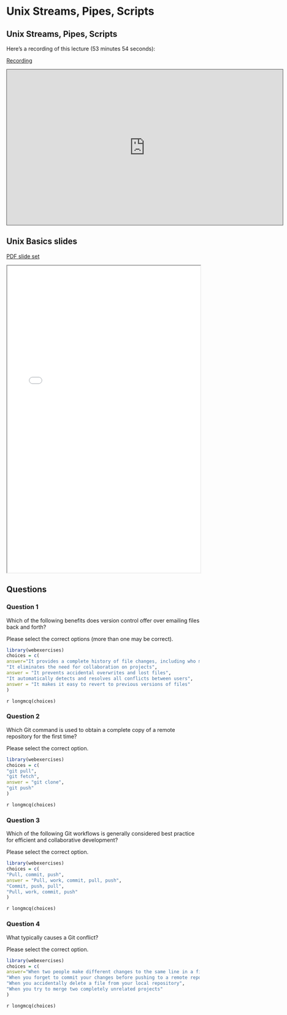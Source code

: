 # Unix Streams, Pipes, Scripts

## Unix Streams, Pipes, Scripts

Here's a recording of this lecture (53 minutes 54 seconds):

[Recording](https://pitt.hosted.panopto.com/Panopto/Pages/Viewer.aspx?id=cd5dbe85-1a77-468c-bad0-b1fd00c66910){.external target="_blank"}

<iframe credentialless src="https://pitt.hosted.panopto.com/Panopto/Pages/Embed.aspx?id=cd5dbe85-1a77-468c-bad0-b1fd00c66910&amp;autoplay=false&amp;offerviewer=true&amp;showtitle=true&amp;showbrand=true&amp;captions=true&amp;interactivity=all" height="405" width="720" style="border: 1px solid #464646;" allowfullscreen allow="autoplay">

</iframe>

## Unix Basics slides

[PDF slide set](pdfs/unix_streams_pipes_scripts.pdf){target="_blank"}

<iframe width="100%" height="800" src="pdfs/unix_streams_pipes_scripts.pdf">

</iframe>

## Questions

### Question 1

Which of the following benefits does version control offer over emailing files back and forth?

Please select the correct options (more than one may be correct).

```r
library(webexercises)
choices = c(
answer="It provides a complete history of file changes, including who made them and when",
"It eliminates the need for collaboration on projects",
answer = "It prevents accidental overwrites and lost files",
"It automatically detects and resolves all conflicts between users",
answer = "It makes it easy to revert to previous versions of files"
)
```

`r longmcq(choices)`

### Question 2

Which Git command is used to obtain a complete copy of a remote repository for the first time?

Please select the correct option.

```r
library(webexercises)
choices = c(
"git pull",
"git fetch",
answer = "git clone",
"git push"
)
```

`r longmcq(choices)`

### Question 3

Which of the following Git workflows is generally considered best practice for efficient and collaborative development?

Please select the correct option.

```r
library(webexercises)
choices = c(
"Pull, commit, push",
answer = "Pull, work, commit, pull, push",
"Commit, push, pull",
"Pull, work, commit, push"
)
```

`r longmcq(choices)`

### Question 4

What typically causes a Git conflict?

Please select the correct option.

```r
library(webexercises)
choices = c(
answer="When two people make different changes to the same line in a file",
"When you forget to commit your changes before pushing to a remote repository",
"When you accidentally delete a file from your local repository",
"When you try to merge two completely unrelated projects"
)
```

`r longmcq(choices)`
